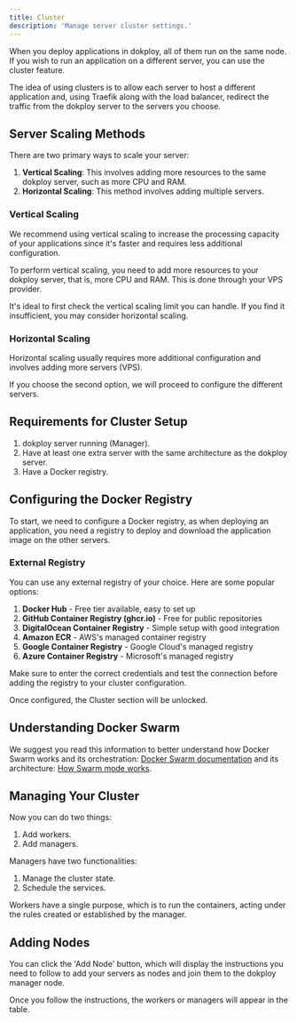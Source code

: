 ```yaml
---
title: Cluster
description: 'Manage server cluster settings.'
---
```


When you deploy applications in dokploy, all of them run on the same node. If you wish to run an application on a different server, you can use the cluster feature.

The idea of using clusters is to allow each server to host a different application and, using Traefik along with the load balancer, redirect the traffic from the dokploy server to the servers you choose.

## Server Scaling Methods

There are two primary ways to scale your server:

1. **Vertical Scaling**: This involves adding more resources to the same dokploy server, such as more CPU and RAM.
2. **Horizontal Scaling**: This method involves adding multiple servers.

### Vertical Scaling

We recommend using vertical scaling to increase the processing capacity of your applications since it's faster and requires less additional configuration.

To perform vertical scaling, you need to add more resources to your dokploy server, that is, more CPU and RAM. This is done through your VPS provider.

It's ideal to first check the vertical scaling limit you can handle. If you find it insufficient, you may consider horizontal scaling.

### Horizontal Scaling

Horizontal scaling usually requires more additional configuration and involves adding more servers (VPS).

If you choose the second option, we will proceed to configure the different servers.

## Requirements for Cluster Setup

1. dokploy server running (Manager).
2. Have at least one extra server with the same architecture as the dokploy server.
3. Have a Docker registry.

## Configuring the Docker Registry

To start, we need to configure a Docker registry, as when deploying an application, you need a registry to deploy and download the application image on the other servers.

### External Registry

You can use any external registry of your choice. Here are some popular options:

1. **Docker Hub** - Free tier available, easy to set up
2. **GitHub Container Registry (ghcr.io)** - Free for public repositories
3. **DigitalOcean Container Registry** - Simple setup with good integration
4. **Amazon ECR** - AWS's managed container registry
5. **Google Container Registry** - Google Cloud's managed registry
6. **Azure Container Registry** - Microsoft's managed registry

Make sure to enter the correct credentials and test the connection before adding the registry to your cluster configuration.

Once configured, the Cluster section will be unlocked.

## Understanding Docker Swarm

We suggest you read this information to better understand how Docker Swarm works and its orchestration: [Docker Swarm documentation](https://docs.docker.com/engine/swarm/) and its architecture: [How Swarm mode works](https://docs.docker.com/engine/swarm/how-swarm-mode-works/nodes/).

## Managing Your Cluster

Now you can do two things:

1. Add workers.
2. Add managers.

Managers have two functionalities:

1. Manage the cluster state.
2. Schedule the services.

Workers have a single purpose, which is to run the containers, acting under the rules created or established by the manager.

## Adding Nodes

You can click the 'Add Node' button, which will display the instructions you need to follow to add your servers as nodes and join them to the dokploy manager node.

<ImageZoom src="/assets/add-node.png" width={800} height={630} className="rounded-lg"/>

Once you follow the instructions, the workers or managers will appear in the table.

<ImageZoom src="/assets/nodes.png" width={800} height={630} className="rounded-lg"/>
